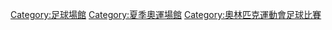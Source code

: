{{Commons category|Olympic football venues}}

[[Category:足球場館|Category:足球場館]]
[[Category:夏季奧運場館|Category:夏季奧運場館]]
[[Category:奧林匹克運動會足球比賽|Category:奧林匹克運動會足球比賽]]